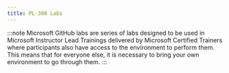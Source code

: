 ```yaml
---
title: PL-300 Labs
---
```


<Tabs>
  <TabItem label="Microsoft Learn">


<CardGrid>
  <LinkCard title="Get data in Power BI" href="https://learn.microsoft.com/training/modules/get-data/lab-prepare?WT.mc_id=studentamb_165290" />
  <LinkCard title="Load data in Power BI Desktop" href="https://learn.microsoft.com/training/modules/clean-data-power-bi/8-lab?WT.mc_id=studentamb_165290" />
  <LinkCard title="Configure a semantic model in Power BI Desktop" href="https://learn.microsoft.com/training/modules/configure-semantic-model-power-bi/8-lab?WT.mc_id=studentamb_165290" />
  <LinkCard title="Create DAX calculations" href="https://learn.microsoft.com/training/modules/dax-power-bi-create-calculations/7-lab?WT.mc_id=studentamb_165290" />
  <LinkCard title="Use time intelligence functions" href="https://learn.microsoft.com/training/modules/dax-power-bi-time-intelligence/3b-lab?WT.mc_id=studentamb_165290" />
  <LinkCard title="Create visual calculations in Power BI Desktop" href="https://learn.microsoft.com/training/modules/power-bi-visual-calculations/5-exercise?WT.mc_id=studentamb_165290" />
  <LinkCard title="Design Power BI reports" href="https://learn.microsoft.com/training/modules/power-bi-effective-reports/9-lab?WT.mc_id=studentamb_165290" />
  <LinkCard title="Enhance Power BI reports" href="https://learn.microsoft.com/training/modules/power-bi-effective-user-experience/10-lab?WT.mc_id=studentamb_165290" />
  <LinkCard title="Perform analytics in Power BI" href="https://learn.microsoft.com/training/modules/perform-analytics-power-bi/10-lab?WT.mc_id=studentamb_165290" />
  <LinkCard title="Create dashboards in Power BI" href="https://learn.microsoft.com/training/modules/create-dashboards-power-bi/10-lab?WT.mc_id=studentamb_165290" />
  <LinkCard title="Enforce row-level security in Power BI" href="https://learn.microsoft.com/training/modules/row-level-security-power-bi/lab?WT.mc_id=studentamb_165290" />
</CardGrid>

  </TabItem>

  <TabItem label="Microsoft GitHub">

:::note 
Microsoft GitHub labs are series of labs designed to be used in Microsoft Instructor Lead Trainings delivered by Microsoft Certified Trainers where participants also have access to the environment to perform them. This means that for everyone else, it is necessary to bring your own environment to go through them. 
:::

<CardGrid>
  <LinkCard title="Set up your own environment" href="https://microsoftlearning.github.io/PL-300-Microsoft-Power-BI-Data-Analyst/Instructions/Labs/00-setup.html" />
  <LinkCard title="Get data in Power BI" href="https://microsoftlearning.github.io/PL-300-Microsoft-Power-BI-Data-Analyst/Instructions/Labs/01-get-data-in-power-bi.html" />
  <LinkCard title="Clean, transform, and load data in Power BI" href="https://microsoftlearning.github.io/PL-300-Microsoft-Power-BI-Data-Analyst/Instructions/Labs/02-transform-data-power-bi.html" />
  <LinkCard title="Configure a semantic model in Power BI" href="https://microsoftlearning.github.io/PL-300-Microsoft-Power-BI-Data-Analyst/Instructions/Labs/03-configure-semantic-model.html" />
  <LinkCard title="Create DAX calculations in semantic models" href="https://microsoftlearning.github.io/PL-300-Microsoft-Power-BI-Data-Analyst/Instructions/Labs/04-create-dax-calculations.html" />
  <LinkCard title="Modify DAX filter context in Power BI" href="https://microsoftlearning.github.io/PL-300-Microsoft-Power-BI-Data-Analyst/Instructions/Labs/05-modify-dax-filter-context.html" />
  <LinkCard title="Use DAX time intelligence functions in Power BI" href="https://microsoftlearning.github.io/PL-300-Microsoft-Power-BI-Data-Analyst/Instructions/Labs/06-use-dax-time-intelligence.html" />
  <LinkCard title="Create visual calculations in Power BI Desktop" href="https://microsoftlearning.github.io/PL-300-Microsoft-Power-BI-Data-Analyst/Instructions/Labs/07-create-visual-calculations.html" />
  <LinkCard title="Design Power BI reports" href="https://microsoftlearning.github.io/PL-300-Microsoft-Power-BI-Data-Analyst/Instructions/Labs/08-design-power-bi-reports.html" />
  <LinkCard title="	Enhance Power BI report designs" href="https://microsoftlearning.github.io/PL-300-Microsoft-Power-BI-Data-Analyst/Instructions/Labs/09-enhance-power-bi-reports.html" />
  <LinkCard title="Perform analytics in Power BI" href="https://microsoftlearning.github.io/PL-300-Microsoft-Power-BI-Data-Analyst/Instructions/Labs/10-perform-analytics-power-bi.html" />
  <LinkCard title="Secure data access in Power BI" href="https://microsoftlearning.github.io/PL-300-Microsoft-Power-BI-Data-Analyst/Instructions/Labs/11-secure-data-access.html" />
  <LinkCard title="	(Optional) Create dashboards in Power BI" href="https://microsoftlearning.github.io/PL-300-Microsoft-Power-BI-Data-Analyst/Instructions/Labs/12-create-power-bi-dashboard.html" />
</CardGrid>

  </TabItem>
</Tabs>
